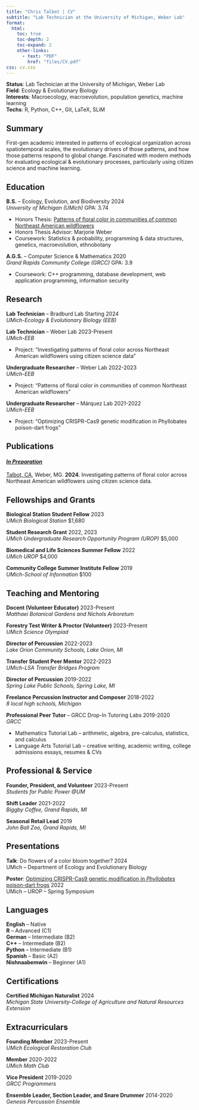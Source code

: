 ```yaml
---
title: "Chris Talbot | CV"
subtitle: "Lab Technician at the University of Michigan, Weber Lab"
format:
  html:
    toc: true
    toc-depth: 2
    toc-expand: 2
    other-links:
      - text: "PDF"
        href: "files/CV.pdf"
css: cv.css
---
```


**Status**: Lab Technician at the University of Michigan, Weber Lab <br>
**Field**: Ecology & Evolutionary Biology <br>
**Interests**: Macroecology, macroevolution, population genetics, machine learning <br>
**Techs**: R, Python, C++, Git, LaTeX, SLiM

## Summary

First-gen academic interested in patterns of ecological organization across spatiotemporal scales, the evolutionary drivers of those patterns, and how those patterns respond to global change. Fascinated with modern methods for evaluating ecological & evolutionary processes, particularly using citizen science and machine learning.

## Education

**B.S.** -- Ecology, Evolution, and Biodiversity [2024]{.cvdate} <br> *University of Michigan (UMich)* [GPA: 3.74]{.cvgpa}

-   Honors Thesis: [Patterns of floral color in communities of common Northeast American wildflowers](files/honors_thesis.pdf)
-   Honors Thesis Advisor: Marjorie Weber
-   Coursework: Statistics & probability, programming & data structures, genetics, macroevolution, ethnobotany

**A.G.S.** -- Computer Science & Mathematics [2020]{.cvdate} <br> *Grand Rapids Community College (GRCC)* [GPA: 3.9]{.cvgpa}

-   Coursework: C++ programming, database development, web application programming, information security

## Research

**Lab Technician** -- Bradburd Lab [Starting 2024]{.cvdate} <br> *UMich-Ecology & Evolutionary Biology (EEB)* <br>

**Lab Technician** -- Weber Lab [2023-Present]{.cvdate} <br> *UMich-EEB* <br>

-   Project: "Investigating patterns of floral color across Northeast American wildflowers using citizen science data"

**Undergraduate Researcher** -- Weber Lab [2022-2023]{.cvdate} <br> *UMich-EEB* <br>

-   Project: "Patterns of floral color in communities of common Northeast American wildflowers"

**Undergraduate Researcher** -- Márquez Lab [2021-2022]{.cvdate} <br> *UMich-EEB* <br>

-   Project: "Optimizing CRISPR-Cas9 genetic modification in Phyllobates poison-dart frogs"

## Publications

#### [*In Preparation*]{.underline}

[Talbot, CA]{.underline}, Weber, MG. **2024**. Investigating patterns of floral color across Northeast American wildflowers using citizen science data. 

## Fellowships and Grants

**Biological Station Student Fellow** [2023]{.cvdate} <br> 
*UMich Biological Station* [$1,680]{.cvgpa} <br>

**Student Research Grant** [2022, 2023]{.cvdate} <br> 
*UMich Undergraduate Research Opportunity Program (UROP)* [$5,000]{.cvgpa} <br>

**Biomedical and Life Sciences Summer Fellow** [2022]{.cvdate} <br> 
*UMich UROP* [$4,000]{.cvgpa} <br>

**Community College Summer Institute Fellow** [2019]{.cvdate} <br> 
*UMich-School of Information* [$100]{.cvgpa} <br>

## Teaching and Mentoring

**Docent (Volunteer Educator)** [2023-Present]{.cvdate} <br> 
*Matthaei Botanical Gardens and Nichols Arboretum* <br>

**Forestry Test Writer & Proctor (Volunteer)** [2023-Present]{.cvdate} <br> 
*UMich Science Olympiad* <br>

**Director of Percussion** [2022-2023]{.cvdate} <br> 
*Lake Orion Community Schools, Lake Orion, MI* <br>

**Transfer Student Peer Mentor** [2022-2023]{.cvdate} <br> 
*UMich-LSA Transfer Bridges Program* <br>

**Director of Percussion** [2019-2022]{.cvdate} <br> 
*Spring Lake Public Schools, Spring Lake, MI* <br>

**Freelance Percussion Instructor and Composer** [2018-2022]{.cvdate} <br> 
*8 local high schools, Michigan* <br>

**Professional Peer Tutor** -- GRCC Drop-In Tutoring Labs [2019-2020]{.cvdate} <br> 
*GRCC* <br>

- Mathematics Tutorial Lab -- arithmetic, algebra, pre-calculus, statistics, and calculus
- Language Arts Tutorial Lab -- creative writing, academic writing, college admissions essays, resumes & CVs

## Professional & Service

**Founder, President, and Volunteer** [2023-Present]{.cvdate} <br> 
*Students for Public Power @UM* <br>

**Shift Leader** [2021-2022]{.cvdate} <br> 
*Biggby Coffee, Grand Rapids, MI* <br>

**Seasonal Retail Lead** [2019]{.cvdate} <br> 
*John Ball Zoo, Grand Rapids, MI* <br>

## Presentations

**Talk**: Do flowers of a color bloom together? [2024]{.cvdate} <br> 
[UMich -- Department of Ecology and Evolutionary Biology]{.small}

**Poster**: [Optimizing CRISPR-Cas9 genetic modification in *Phyllobates* poison-dart frogs](files/pres/poster_22apr22.pdf) [2022]{.cvdate} <br> [
UMich -- UROP -- Spring Symposium]{.small}

## Languages

**English** -- Native <br> 
**R** -- Advanced (C1) <br>
**German** -- Intermediate (B2) <br> 
**C++** -- Intermediate (B2) <br>
**Python** -- Intermediate (B1) <br>
**Spanish** -- Basic (A2) <br>
**Nishnaabemwin** -- Beginner (A1) <br>

## Certifications

**Certified Michigan Naturalist** [2024]{.cvdate} <br> *Michigan State University-College of Agriculture and Natural Resources Extension* <br>

## Extracurriculars

**Founding Member** [2023-Present]{.cvdate} <br> *UMich Ecological Restoration Club* <br>

**Member** [2020-2022]{.cvdate} <br> *UMich Math Club* <br>

**Vice President** [2019-2020]{.cvdate} <br> *GRCC Programmers* <br>

**Ensemble Leader, Section Leader, and Snare Drummer** [2014-2020]{.cvdate} <br> *Genesis Percussion Ensemble* <br>
